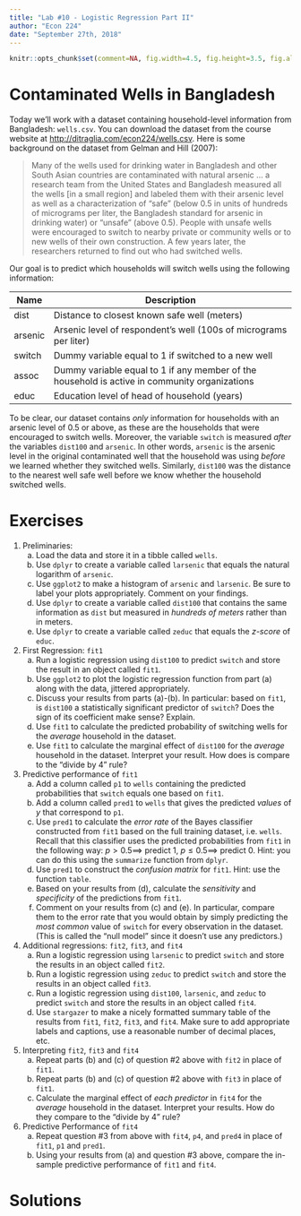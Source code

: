 ```yaml
---
title: "Lab #10 - Logistic Regression Part II"
author: "Econ 224"
date: "September 27th, 2018"
---
```


<!-- knitr global options -->
```r
knitr::opts_chunk$set(comment=NA, fig.width=4.5, fig.height=3.5, fig.align = 'center')
```

# Contaminated Wells in Bangladesh
Today we'll work with a dataset containing household-level information from Bangladesh: `wells.csv`.
You can download the dataset from the course website at [http://ditraglia.com/econ224/wells.csv](http://ditraglia.com/econ224/wells.csv).
Here is some background on the dataset from Gelman and Hill (2007):

> Many of the wells used for drinking water in Bangladesh and other South Asian countries are contaminated with natural arsenic ... a research team from the United States and Bangladesh measured all the wells [in a small region] and labeled them with their arsenic level as well as a characterization of "safe" (below 0.5 in units of hundreds of micrograms per liter, the Bangladesh standard for arsenic in drinking water) or "unsafe" (above 0.5). People with unsafe wells were encouraged to switch to nearby private or community wells or to new wells of their own construction. A few years later, the researchers returned to find out who had switched wells.

Our goal is to predict which households will switch wells using the following information:

| Name | Description |
|-----|-----------------------------------------------|
| dist | Distance to closest known safe well (meters) | 
| arsenic | Arsenic level of respondent's well (100s of micrograms per liter) |
| switch | Dummy variable equal to 1 if switched to a new well |
| assoc | Dummy variable equal to 1 if any member of the household is active in community organizations |
| educ | Education level of head of household (years) |

To be clear, our dataset contains *only* information for households with an arsenic level of 0.5 or above, as these are the households that were encouraged to switch wells.
Moreover, the variable `switch` is measured *after* the variables `dist100` and `arsenic`. 
In other words, `arsenic` is the arsenic level in the original contaminated well that the household was using *before* we learned whether they switched wells. 
Similarly, `dist100` was the distance to the nearest well safe well before we know whether the household switched wells.


# Exercises
1. Preliminaries:
      (a) Load the data and store it in a tibble called `wells`.
      (b) Use `dplyr` to create a variable called `larsenic` that equals the natural logarithm of `arsenic`.
      (b) Use `ggplot2` to make a histogram of `arsenic` and `larsenic`. Be sure to label your plots appropriately. Comment on your findings. 
      (c) Use `dplyr` to create a variable called `dist100` that contains the same information as `dist` but measured in *hundreds of meters* rather than in meters. 
      (d) Use `dplyr` to create a variable called `zeduc` that equals the *z-score* of `educ`.
2. First Regression: `fit1` 
      (a) Run a logistic regression using `dist100` to predict `switch` and store the result in an object called `fit1`. 
      (b) Use `ggplot2` to plot the logistic regression function from part (a) along with the data, jittered appropriately. 
      (c) Discuss your results from parts (a)-(b). In particular: based on `fit1`, is `dist100` a statistically significant predictor of `switch`? Does the sign of its coefficient make sense? Explain.
      (d) Use `fit1` to calculate the predicted probability of switching wells for the *average* household in the dataset. 
      (e) Use `fit1` to calculate the marginal effect of `dist100` for the *average* household in the dataset. Interpret your result. How does is compare to the "divide by 4" rule?
3. Predictive performance of `fit1`
      (a) Add a column called `p1` to `wells` containing the predicted probabilities that `switch` equals one based on `fit1`.
      (b) Add a column called `pred1` to `wells` that gives the predicted *values* of $y$ that correspond to `p1`.
      (c) Use `pred1` to calculate the *error rate* of the Bayes classifier constructed from `fit1` based on the full training dataset, i.e.\ `wells`. Recall that this classifier uses the predicted probabilities from `fit1` in the following way: $p>0.5 \implies$ predict 1, $p\leq 0.5\implies$ predict 0. Hint: you can do this using the `summarize` function from `dplyr`.
      (d) Use `pred1` to construct the *confusion matrix* for `fit1`. Hint: use the function `table`. 
      (e) Based on your results from (d), calculate the *sensitivity* and *specificity* of the predictions from `fit1`.
      (f) Comment on your results from (c) and (e). In particular, compare them to the error rate that you would obtain by simply predicting the *most common* value of `switch` for every observation in the dataset. (This is called the "null model" since it doesn't use any predictors.)
4. Additional regressions: `fit2`, `fit3`, and `fit4`
      (a) Run a logistic regression using `larsenic` to predict `switch` and store the results in an object called `fit2`.
      (b) Run a logistic regression using `zeduc` to predict `switch` and store the results in an object called `fit3`.
      (c) Run a logistic regression using `dist100`, `larsenic`, and `zeduc` to predict `switch` and store the results in an object called `fit4`.
      (d) Use `stargazer` to make a nicely formatted summary table of the results from `fit1`, `fit2`, `fit3`, and `fit4`. Make sure to add appropriate labels and captions, use a reasonable number of decimal places, etc.
5. Interpreting `fit2`, `fit3` and `fit4`
      (a) Repeat parts (b) and (c) of question \#2 above with `fit2` in place of `fit1`.
      (b) Repeat parts (b) and (c) of question \#2 above with `fit3` in place of `fit1`.
      (c) Calculate the marginal effect of *each predictor* in `fit4` for the *average* household in the dataset. Interpret your results. How do they compare to the "divide by 4" rule? 
6. Predictive Performance of `fit4`
      (a) Repeat question \#3 from above with `fit4`, `p4`, and `pred4` in place of `fit1`, `p1` and `pred1`. 
      (b) Using your results from (a) and question \#3 above, compare the in-sample predictive performance of `fit1` and `fit4`.



# Solutions
